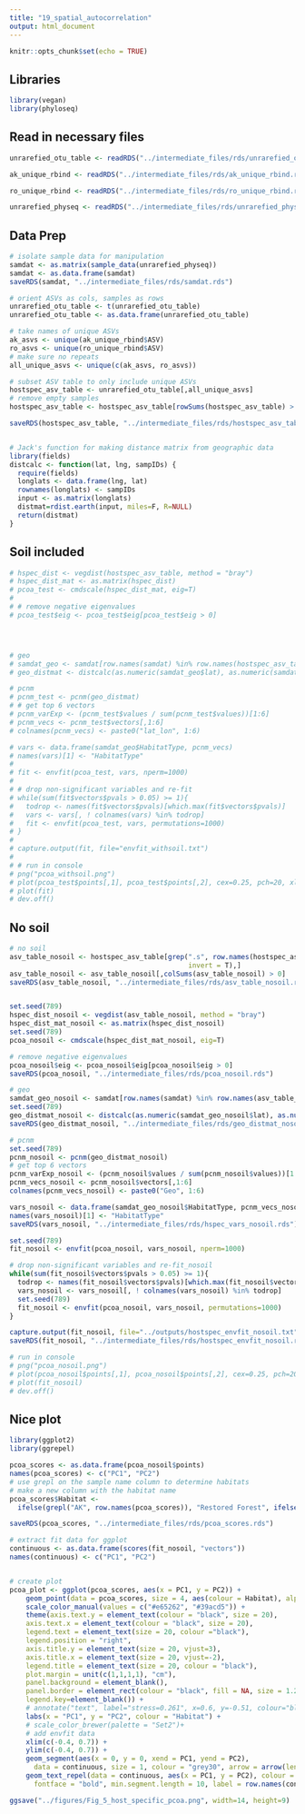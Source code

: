 ```yaml
---
title: "19_spatial_autocorrelation"
output: html_document
---
```


```r
knitr::opts_chunk$set(echo = TRUE)
```

## Libraries

```r

library(vegan)
library(phyloseq)

```

## Read in necessary files

```r

unrarefied_otu_table <- readRDS("../intermediate_files/rds/unrarefied_otu_table.rds")

ak_unique_rbind <- readRDS("../intermediate_files/rds/ak_unique_rbind.rds")

ro_unique_rbind <- readRDS("../intermediate_files/rds/ro_unique_rbind.rds")

unrarefied_physeq <- readRDS("../intermediate_files/rds/unrarefied_physeq.rds")

```

## Data Prep

```r

# isolate sample data for manipulation
samdat <- as.matrix(sample_data(unrarefied_physeq))
samdat <- as.data.frame(samdat)
saveRDS(samdat, "../intermediate_files/rds/samdat.rds")

# orient ASVs as cols, samples as rows
unrarefied_otu_table <- t(unrarefied_otu_table)
unrarefied_otu_table <- as.data.frame(unrarefied_otu_table)

# take names of unique ASVs
ak_asvs <- unique(ak_unique_rbind$ASV)
ro_asvs <- unique(ro_unique_rbind$ASV)
# make sure no repeats
all_unique_asvs <- unique(c(ak_asvs, ro_asvs))

# subset ASV table to only include unique ASVs
hostspec_asv_table <- unrarefied_otu_table[,all_unique_asvs]
# remove empty samples
hostspec_asv_table <- hostspec_asv_table[rowSums(hostspec_asv_table) > 0,]

saveRDS(hostspec_asv_table, "../intermediate_files/rds/hostspec_asv_table.rds")


# Jack's function for making distance matrix from geographic data
library(fields)
distcalc <- function(lat, lng, sampIDs) {
  require(fields)
  longlats <- data.frame(lng, lat)
  rownames(longlats) <- sampIDs
  input <- as.matrix(longlats)
  distmat=rdist.earth(input, miles=F, R=NULL)
  return(distmat)
}


```

## Soil included

```r

# hspec_dist <- vegdist(hostspec_asv_table, method = "bray")
# hspec_dist_mat <- as.matrix(hspec_dist)
# pcoa_test <- cmdscale(hspec_dist_mat, eig=T)
# 
# # remove negative eigenvalues
# pcoa_test$eig <- pcoa_test$eig[pcoa_test$eig > 0]




# geo
# samdat_geo <- samdat[row.names(samdat) %in% row.names(hostspec_asv_table),]
# geo_distmat <- distcalc(as.numeric(samdat_geo$lat), as.numeric(samdat_geo$lon), row.names(samdat_geo))

# pcnm
# pcnm_test <- pcnm(geo_distmat)
# # get top 6 vectors
# pcnm_varExp <- (pcnm_test$values / sum(pcnm_test$values))[1:6]
# pcnm_vecs <- pcnm_test$vectors[,1:6]
# colnames(pcnm_vecs) <- paste0("lat_lon", 1:6)

# vars <- data.frame(samdat_geo$HabitatType, pcnm_vecs)
# names(vars)[1] <- "HabitatType"
# 
# fit <- envfit(pcoa_test, vars, nperm=1000)
# 
# # drop non-significant variables and re-fit
# while(sum(fit$vectors$pvals > 0.05) >= 1){
#   todrop <- names(fit$vectors$pvals)[which.max(fit$vectors$pvals)]
#   vars <- vars[, ! colnames(vars) %in% todrop]
#   fit <- envfit(pcoa_test, vars, permutations=1000)
# }
# 
# capture.output(fit, file="envfit_withsoil.txt")
# 
# # run in console
# png("pcoa_withsoil.png")
# plot(pcoa_test$points[,1], pcoa_test$points[,2], cex=0.25, pch=20, xlab="PC1", ylab="PC2", ylim=c(-0.2, 0.6), xlim=c(-0.6, 0.6))
# plot(fit)
# dev.off()

```


## No soil

```r

# no soil
asv_table_nosoil <- hostspec_asv_table[grep(".s", row.names(hostspec_asv_table), 
                                            invert = T),]
asv_table_nosoil <- asv_table_nosoil[,colSums(asv_table_nosoil) > 0]
saveRDS(asv_table_nosoil, "../intermediate_files/rds/asv_table_nosoil.rds")


set.seed(789)
hspec_dist_nosoil <- vegdist(asv_table_nosoil, method = "bray")
hspec_dist_mat_nosoil <- as.matrix(hspec_dist_nosoil)
set.seed(789)
pcoa_nosoil <- cmdscale(hspec_dist_mat_nosoil, eig=T)

# remove negative eigenvalues
pcoa_nosoil$eig <- pcoa_nosoil$eig[pcoa_nosoil$eig > 0]
saveRDS(pcoa_nosoil, "../intermediate_files/rds/pcoa_nosoil.rds")

# geo
samdat_geo_nosoil <- samdat[row.names(samdat) %in% row.names(asv_table_nosoil),]
set.seed(789)
geo_distmat_nosoil <- distcalc(as.numeric(samdat_geo_nosoil$lat), as.numeric(samdat_geo_nosoil$lon), row.names(samdat_geo_nosoil))
saveRDS(geo_distmat_nosoil, "../intermediate_files/rds/geo_distmat_nosoil.rds")

# pcnm
set.seed(789)
pcnm_nosoil <- pcnm(geo_distmat_nosoil)
# get top 6 vectors
pcnm_varExp_nosoil <- (pcnm_nosoil$values / sum(pcnm_nosoil$values))[1:6]
pcnm_vecs_nosoil <- pcnm_nosoil$vectors[,1:6]
colnames(pcnm_vecs_nosoil) <- paste0("Geo", 1:6)

vars_nosoil <- data.frame(samdat_geo_nosoil$HabitatType, pcnm_vecs_nosoil)
names(vars_nosoil)[1] <- "HabitatType"
saveRDS(vars_nosoil, "../intermediate_files/rds/hspec_vars_nosoil.rds")

set.seed(789)
fit_nosoil <- envfit(pcoa_nosoil, vars_nosoil, nperm=1000)

# drop non-significant variables and re-fit_nosoil
while(sum(fit_nosoil$vectors$pvals > 0.05) >= 1){
  todrop <- names(fit_nosoil$vectors$pvals)[which.max(fit_nosoil$vectors$pvals)]
  vars_nosoil <- vars_nosoil[, ! colnames(vars_nosoil) %in% todrop]
  set.seed(789)
  fit_nosoil <- envfit(pcoa_nosoil, vars_nosoil, permutations=1000)
}

capture.output(fit_nosoil, file="../outputs/hostspec_envfit_nosoil.txt")
saveRDS(fit_nosoil, "../intermediate_files/rds/hostspec_envfit_nosoil.rds")

# run in console
# png("pcoa_nosoil.png")
# plot(pcoa_nosoil$points[,1], pcoa_nosoil$points[,2], cex=0.25, pch=20, xlab="PC1", ylab="PC2", ylim=c(-0.4, 0.5), xlim=c(-0.7, 0.6))
# plot(fit_nosoil)
# dev.off()

```

## Nice plot

```r

library(ggplot2)
library(ggrepel)

pcoa_scores <- as.data.frame(pcoa_nosoil$points)
names(pcoa_scores) <- c("PC1", "PC2")
# use grepl on the sample name column to determine habitats
# make a new column with the habitat name
pcoa_scores$Habitat <-  
  ifelse(grepl("AK", row.names(pcoa_scores)), "Restored Forest", ifelse(grepl("RO", row.names(pcoa_scores)), "Remnant Forest", "Other"))

saveRDS(pcoa_scores, "../intermediate_files/rds/pcoa_scores.rds")

# extract fit data for ggplot
continuous <- as.data.frame(scores(fit_nosoil, "vectors"))
names(continuous) <- c("PC1", "PC2")


# create plot
pcoa_plot <- ggplot(pcoa_scores, aes(x = PC1, y = PC2)) + 
    geom_point(data = pcoa_scores, size = 4, aes(colour = Habitat), alpha = 0.5) + 
    scale_color_manual(values = c("#e65262", "#39acd5")) +
    theme(axis.text.y = element_text(colour = "black", size = 20), 
    axis.text.x = element_text(colour = "black", size = 20), 
    legend.text = element_text(size = 20, colour ="black"), 
    legend.position = "right", 
    axis.title.y = element_text(size = 20, vjust=3),
    axis.title.x = element_text(size = 20, vjust=-2),
    legend.title = element_text(size = 20, colour = "black"),
    plot.margin = unit(c(1,1,1,1), "cm"),
    panel.background = element_blank(), 
    panel.border = element_rect(colour = "black", fill = NA, size = 1.2),
    legend.key=element_blank()) + 
    # annotate("text", label="stress=0.261", x=0.6, y=-0.51, colour="black", size = 7) +
    labs(x = "PC1", y = "PC2", colour = "Habitat") +
    # scale_color_brewer(palette = "Set2")+
    # add envfit data
    xlim(c(-0.4, 0.7)) +
    ylim(c(-0.4, 0.7)) +
    geom_segment(aes(x = 0, y = 0, xend = PC1, yend = PC2),
      data = continuous, size = 1, colour = "grey30", arrow = arrow(length = unit(0.25, "cm"))) +
    geom_text_repel(data = continuous, aes(x = PC1, y = PC2), colour = "grey30",
      fontface = "bold", min.segment.length = 10, label = row.names(continuous), size = 6.5, box.padding = 0.75, seed = 1230)

ggsave("../figures/Fig_5_host_specific_pcoa.png", width=14, height=9)


```



